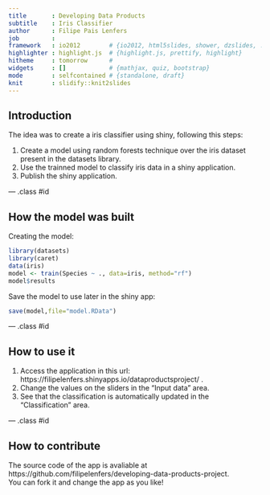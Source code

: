 ```yaml
---
title       : Developing Data Products
subtitle    : Iris Classifier
author      : Filipe Pais Lenfers
job         : 
framework   : io2012        # {io2012, html5slides, shower, dzslides, ...}
highlighter : highlight.js  # {highlight.js, prettify, highlight}
hitheme     : tomorrow      # 
widgets     : []            # {mathjax, quiz, bootstrap}
mode        : selfcontained # {standalone, draft}
knit        : slidify::knit2slides
---
```


## Introduction

The idea was to create a iris classifier using shiny, following this steps:

1. Create a model using random forests technique over the iris dataset present in the datasets library.
2. Use the trainned model to classify iris data in a shiny application.
3. Publish the shiny application.

--- .class #id 

## How the model was built

Creating the model:
```r
library(datasets)
library(caret)
data(iris)
model <- train(Species ~ ., data=iris, method="rf")
model$results
```

Save the model to use later in the shiny app:
```r
save(model,file="model.RData")
```

--- .class #id 


## How to use it

1. Access the application in this url: https://filipelenfers.shinyapps.io/dataproductsproject/ .    
2. Change the values on the sliders in the "Input data" area.    
3. See that the classification is automatically updated in the "Classification" area.    

--- .class #id 

## How to contribute

The source code of the app is avaliable at https://github.com/filipelenfers/developing-data-products-project.   
You can fork it and change the app as you like!



